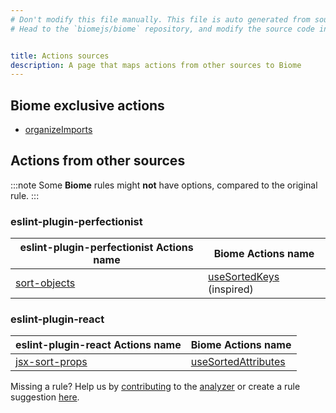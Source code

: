 ```yaml
---
# Don't modify this file manually. This file is auto generated from source, and you will lose your changes next time the website is built.
# Head to the `biomejs/biome` repository, and modify the source code in there.


title: Actions sources
description: A page that maps actions from other sources to Biome
---
```

    
## Biome exclusive actions
- [organizeImports](/assist/actions/organize-imports) 
## Actions from other sources
:::note
Some **Biome** rules might **not** have options, compared to the original rule.
:::
### eslint-plugin-perfectionist
| eslint-plugin-perfectionist Actions name | Biome Actions name |
| ---- | ---- |
| [sort-objects](https://perfectionist.dev/rules/sort-objects) |[useSortedKeys](/assist/actions/use-sorted-keys) (inspired) |
### eslint-plugin-react
| eslint-plugin-react Actions name | Biome Actions name |
| ---- | ---- |
| [jsx-sort-props](https://github.com/jsx-eslint/eslint-plugin-react/blob/master/docs/rules/jsx-sort-props.md) |[useSortedAttributes](/assist/actions/use-sorted-attributes) |

Missing a rule? Help us by [contributing](https://github.com/biomejs/biome/blob/main/CONTRIBUTING.md) to the [analyzer](https://github.com/biomejs/biome/blob/main/crates/biome_analyze/CONTRIBUTING.md) or create a rule suggestion [here](https://github.com/biomejs/biome/discussions/categories/rule-suggestion).
